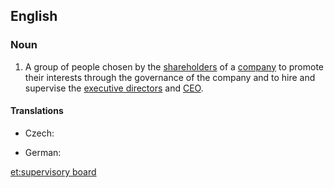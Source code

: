 ==English==
{{wikipedia}}

===Noun===
{{en-noun}}

# A group of people chosen by the [[shareholder]]s of a [[company]] to promote their interests through the governance of the company and to hire and supervise the [[executive director]]s and [[CEO]].

====Translations====
{{trans-top|group}}
* Czech: {{t|cs|dozorčí rada|f}}
{{trans-mid}}
* German: {{t+|de|Aufsichtsrat|m}}
{{trans-bottom}}

[[et:supervisory board]]